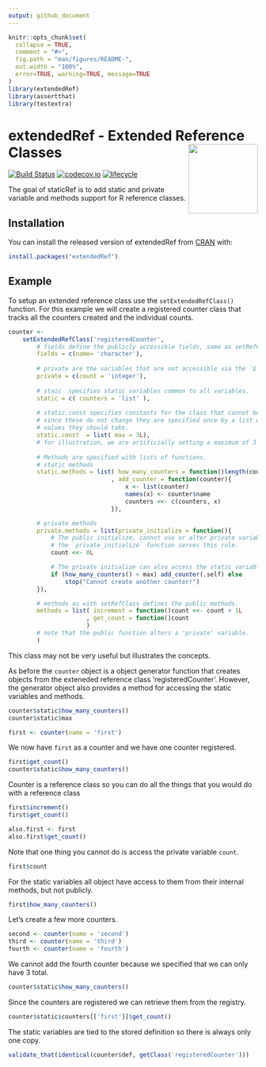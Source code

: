 ```yaml
---
output: github_document
---
```


<!-- README.md is generated from README.Rmd. Please edit that file -->

```r
knitr::opts_chunk$set(
  collapse = TRUE,
  comment = "#>",
  fig.path = "man/figures/README-",
  out.width = "100%",
  error=TRUE, warning=TRUE, message=TRUE
)
library(extendedRef)
library(assertthat)
library(testextra)
```
# extendedRef - Extended Reference Classes <img src="man/figures/logo.png" align="right" height=140/>
[![Build Status](https://travis-ci.org/RDocTaskForce/extendedRef.svg?branch=master)](https://travis-ci.org/RDocTaskForce/extendedRef)
[![codecov.io](https://codecov.io/github/RDocTaskForce/extendedRef/coverage.svg?branch=master)](https://codecov.io/github/RDocTaskForce/extendedRef?branch=master)
[![lifecycle](https://img.shields.io/badge/lifecycle-experimental-orange.svg)](https://www.tidyverse.org/lifecycle/#experimental)

The goal of staticRef is to add static and private variable and methods support for R 
reference classes.

## Installation

You can install the released version of extendedRef from [CRAN](https://CRAN.R-project.org) with:

``` r
install.packages("extendedRef")
```

## Example

To setup an extended reference class use the `setExtendedRefClass()` function. 
For this example we will create a registered counter class that tracks all the counters
created and the individual counts.

```r
counter <- 
    setExtendedRefClass('registeredCounter',
        # fields define the publicly accessible fields, same as setRefClass
        fields = c(name= 'character'),
        
        # private are the variables that are not accessible via the `$` operator
        private = c(count = 'integer'),
        
        # staic  specifies static variables common to all variables.
        static = c( counters = 'list' ),
        
        # static.const specifies constants for the class that cannot be changed.
        # since these do not change they are specified once by a list with the 
        # values they should take.
        static.const  = list( max = 3L),
        # for illustration, we are artificially setting a maximum of 3 counters 
        
        # Methods are specified with lists of functions.
        # static methods
        static.methods = list( how_many_counters = function()length(counters)
                             , add_counter = function(counter){
                                 x <- list(counter)
                                 names(x) <- counter$name
                                 counters <<- c(counters, x)
                             }),

        # private methods
        private.methods = list(private_initialize = function(){
            # The public initialize, cannot use or alter private variables,
            # the `private_initialize` function serves this role. 
            count <<- 0L

            # The private initialize can also access the static variables,
            if (how_many_counters() < max) add_counter(.self) else
                stop("Cannot create another counter!")
        }),

        # methods as with setRefClass defines the public methods.
        methods = list( increment = function()count <<- count + 1L
                      , get_count = function()count
                      )
        # note that the public function alters a 'private' variable.
        )
```

This class may not be very useful but illustrates the concepts.

As before the `counter` object is a object generator function that creates objects
from the exteneded reference class 'registeredCounter'. However, the generator object also 
provides a method for accessing the static variables and methods.

```r
counter$static$how_many_counters()
counter$static$max
```
```r
first <- counter(name = 'first')
```

We now have `first` as a counter and we have one counter registered. 

```r
first$get_count()
counter$static$how_many_counters()
```

Counter is a reference class so you can do all the things that you would do with a reference class

```r
first$increment()
first$get_count()
```
```r
also.first <- first
also.first$get_count()
```

Note that one thing you cannot do is access the private variable `count`.
```r
first$count
```

For the static variables all object have access to them from their internal methods, 
but not publicly.

```r
first$how_many_counters()
```

Let's create a few more counters.
```r
second <- counter(name = 'second')
third <- counter(name = 'third')
fourth <- counter(name = 'fourth')
```

We cannot add the fourth counter because we specified that we can only have 3 total.

```r
counter$static$how_many_counters()
```

Since the counters are registered we can retrieve them from the registry.
```r
counter$static$counters[['first']]$get_count()
```

The static variables are tied to the stored definition so there is always only one copy.

```r
validate_that(identical(counter$def, getClass('registeredCounter')))
```

